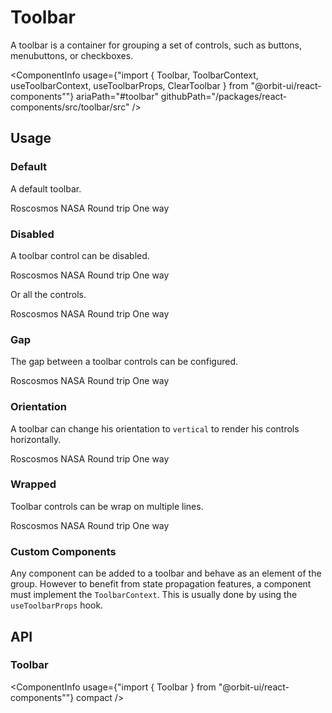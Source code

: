 
<Meta
    title="Components/Toolbar"
    id="toolbar"
/>

# Toolbar

<Tagline>A toolbar is a container for grouping a set of controls, such as buttons, menubuttons, or checkboxes.</Tagline>

<ComponentInfo
    usage={"import { Toolbar, ToolbarContext, useToolbarContext, useToolbarProps, ClearToolbar } from \"@orbit-ui/react-components\""}
    ariaPath="#toolbar"
    githubPath="/packages/react-components/src/toolbar/src"
/>

## Usage

### Default

A default toolbar.

<Preview>
    <Story name="default">
        <Toolbar>
            <TextInput placeholder="Destination" />
            <RadioGroup>
                <Radio value="roscosmos">Roscosmos</Radio>
                <Radio value="nasa">NASA</Radio>
            </RadioGroup>
            <CheckboxGroup>
                <ToggleButton variant="outline" value="round-trip">Round trip</ToggleButton>
                <ToggleButton variant="outline" value="one-way">One way</ToggleButton>
            </CheckboxGroup>
        </Toolbar>
    </Story>
</Preview>

### Disabled

A toolbar control can be disabled.

<Preview>
    <Story name="disabled control">
        <Toolbar>
            <TextInput placeholder="Destination" />
            <RadioGroup disabled>
                <Radio value="roscosmos">Roscosmos</Radio>
                <Radio value="nasa">NASA</Radio>
            </RadioGroup>
            <CheckboxGroup>
                <ToggleButton variant="outline" value="round-trip">Round trip</ToggleButton>
                <ToggleButton variant="outline" value="one-way">One way</ToggleButton>
            </CheckboxGroup>
        </Toolbar>
    </Story>
</Preview>

Or all the controls.

<Preview>
    <Story name="disabled toolbar">
        <Toolbar disabled>
            <TextInput placeholder="Destination" />
            <RadioGroup>
                <Radio value="roscosmos">Roscosmos</Radio>
                <Radio value="nasa">NASA</Radio>
            </RadioGroup>
            <CheckboxGroup>
                <ToggleButton variant="outline" value="round-trip">Round trip</ToggleButton>
                <ToggleButton variant="outline" value="one-way">One way</ToggleButton>
            </CheckboxGroup>
        </Toolbar>
    </Story>
</Preview>

### Gap

The gap between a toolbar controls can be configured.

<Preview>
    <Story name="gap">
        <Toolbar gap={9}>
            <TextInput placeholder="Destination" />
            <RadioGroup>
                <Radio value="roscosmos">Roscosmos</Radio>
                <Radio value="nasa">NASA</Radio>
            </RadioGroup>
            <CheckboxGroup>
                <ToggleButton variant="outline" value="round-trip">Round trip</ToggleButton>
                <ToggleButton variant="outline" value="one-way">One way</ToggleButton>
            </CheckboxGroup>
        </Toolbar>
    </Story>
</Preview>

### Orientation

A toolbar can change his orientation to `vertical` to render his controls horizontally.

<Preview>
    <Story name="orientation">
        <Toolbar orientation="vertical">
            <TextInput placeholder="Destination" />
            <RadioGroup>
                <Radio value="roscosmos">Roscosmos</Radio>
                <Radio value="nasa">NASA</Radio>
            </RadioGroup>
            <CheckboxGroup>
                <ToggleButton variant="outline" value="round-trip">Round trip</ToggleButton>
                <ToggleButton variant="outline" value="one-way">One way</ToggleButton>
            </CheckboxGroup>
        </Toolbar>
    </Story>
</Preview>

### Wrapped

Toolbar controls can be wrap on multiple lines.

<Preview>
    <Story name="wrap">
        <div style={{ width: "700px" }}>
            <Toolbar wrap>
                <TextInput placeholder="Destination" />
                <RadioGroup>
                    <Radio value="roscosmos">Roscosmos</Radio>
                    <Radio value="nasa">NASA</Radio>
                </RadioGroup>
                <CheckboxGroup>
                    <ToggleButton variant="outline" value="round-trip">Round trip</ToggleButton>
                    <ToggleButton variant="outline" value="one-way">One way</ToggleButton>
                </CheckboxGroup>
            </Toolbar>
        </div>
    </Story>
</Preview>

### Custom Components

Any component can be added to a toolbar and behave as an element of the group. However to benefit from state propagation features, a component must implement the `ToolbarContext`. This is usually done by using the `useToolbarProps` hook.

<Preview filePath="/toolbar/docs/CustomComponent" noInline />

## API

### Toolbar

<ComponentInfo
    usage={"import { Toolbar } from \"@orbit-ui/react-components\""}
    compact
/>

<ArgsTable of={InnerToolbar} />


